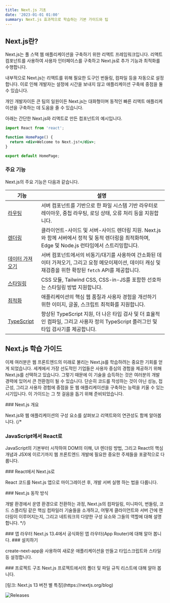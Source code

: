 ```yaml
---
title: Next.js 기초
date: '2023-01-01 01:00'
summary: Next.js 효과적으로 학습하는 기본 가이드와 팁
---
```


## Next.js란?

Next.js는 풀 스택 웹 애플리케이션을 구축하기 위한 리액트 프레임워크입니다. 리액트 컴포넌트를 사용하여 사용자 인터페이스를 구축하고 Next.js로 추가 기능과 최적화를 수행합니다.

내부적으로 Next.js는 리액트를 위해 필요한 도구인 번들링, 컴파일 등을 자동으로 설정합니다. 이로 인해 개발자는 설정에 시간을 보내지 않고 애플리케이션 구축에 중점을 둘 수 있습니다.

개인 개발자이든 큰 팀의 일원이든 Next.js는 대화형이며 동적인 빠른 리액트 애플리케이션을 구축하는 데 도움을 줄 수 있습니다.


아래는 간단한 Next.js와 리액트로 만든 컴포넌트의 예시입니다.

```jsx showLineNumbers
import React from 'react';

function HomePage() {
  return <div>Welcome to Next.js!</div>;
}

export default HomePage;
```

### 주요 기능

Next.js의 주요 기능은 다음과 같습니다.

| 기능 | 설명 |
| --- | --- |
| [라우팅](/docs/nextjs/routing) | 서버 컴포넌트를 기반으로 한 파일 시스템 기반 라우터로 레이아웃, 중첩 라우팅, 로딩 상태, 오류 처리 등을 지원합니다. |
| [렌더링](/docs/nextjs/rendering) | 클라이언트-사이드 및 서버-사이드 렌더링 지원. Next.js와 함께 서버에서 정적 및 동적 렌더링을 최적화하며, Edge 및 Node.js 런타임에서 스트리밍합니다. |
| [데이터 가져오기](/docs/nextjs/data-fetching) | 서버 컴포넌트에서의 비동기/대기를 사용하여 간소화된 데이터 가져오기, 그리고 요청 메모이제이션, 데이터 캐싱 및 재검증을 위한 확장된 `fetch` API를 제공합니다. |
| [스타일링](/docs/nextjs/styling) | CSS 모듈, Tailwind CSS, CSS-in-JS를 포함한 선호하는 스타일링 방법 지원합니다. |
| [최적화](/docs/nextjs/optimizing) | 애플리케이션의 핵심 웹 품질과 사용자 경험을 개선하기 위한 이미지, 글꼴, 스크립트 최적화를 지원합니다. |
| [TypeScript](/docs/nextjs/configuring/typescript) | 향상된 TypeScript 지원, 더 나은 타입 검사 및 더 효율적인 컴파일, 그리고 사용자 정의 TypeScript 플러그인 및 타입 검사기를 제공합니다. |


## Next.js 학습 가이드

이제 여러분은 웹 프론트엔드의 미래로 불리는 Next.js를 학습하려는 중요한 기회를 얻게 되었습니다. 세계에서 가장 선도적인 기업들은 사용자 중심의 경험을 제공하기 위해 Next.js를 선택하고 있습니다.
그렇기 때문에 이 기술을 습득하는 것은 여러분의 개발 경력에 있어서 큰 전환점이 될 수 있습니다. 단순히 코드를 작성하는 것이 아닌 성능, 접근성, 그리고 사용자 경험에 중점을 둔 웹 애플리케이션을 구축하는 능력을 키울 수 있는 시기입니다.
이 가이드는 그 첫 걸음을 돕기 위해 준비되었습니다.

<div className="grid grid-cols-1 sm:grid-cols-2 gap-4">

<Card href="/docs/getting-started/nextjs-foundation/about-nextjs">
### Next.js 개요

Next.js와 웹 애플리케이션의 구성 요소를 살펴보고 리액트와의 연관성도 함께 알아봅니다.
</Card>
{/* 
<Card href="/docs/getting-started/nextjs-foundation/from-javascript-to-react">
### JavaScript에서 React로

JavaScript의 기본부터 시작하여 DOM의 이해, UI 렌더링 방법, 그리고 React의 핵심 개념과 JSX에 이르기까지 웹 프론트엔드 개발에 필요한 중요한 주제들을 포괄적으로 다룹니다. 
</Card>

<Card href="/docs/getting-started/nextjs-foundation/from-react-to-nextjs">
### React에서 Next.js로

React 코드를 Next.js 앱으로 마이그레이션 후, 개발 서버 실행 하는 법을 다룹니다.
</Card>

<Card href="/docs/getting-started/nextjs-foundation/how-nextjs-works">
### Next.js 동작 방식

개발 환경에서 운영 환경으로 전환하는 과정, Next.js의 컴파일링, 미니파이, 번들링, 코드 스플리팅 같은 핵심 컴파일러 기술들을 소개하고, 어떻게 클라이언트와 서버 간에 렌더링이 이루어지는지, 그리고 네트워크의 다양한 구성 요소와 그들의 역할에 대해 설명합니다.
</Card> */}

<Card href="/docs/getting-started/nextjs-foundation/app-router">
### 앱 라우터
Next.js 13.4에서 공식화된 앱 라우터(App Router)에 대해 알아 봅니다.
</Card>

<Card href="/docs/getting-started/nextjs-foundation/installation">
### 설치하기

create-next-app을 사용하여 새로운 애플리케이션을 만들고 타입스크립트와 스타일 등 설정합니다.
</Card>

<Card href="/docs/getting-started/nextjs-foundation/project-structure">
### 프로젝트 구조
Next.js 프로젝트에서의 폴더 및 파일 규칙 리스트에 대해 알아 봅니다.
</Card>


</div>

<p />
<ToggleContent title="Next.js 13 버전 별 특징">
[링크: Next.js 13 버전 별 특징](https://nextjs.org/blog)

![Releases](/static/images/doc/nextjs-foundation-1.png)
</ToggleContent>